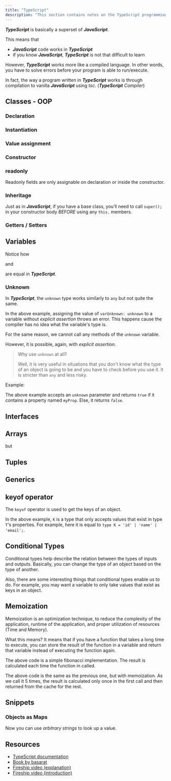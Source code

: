 ```yaml
---
title: "TypeScript"
description: "This section contains notes on the TypeScript programming language."
---
```



***TypeScript*** is basically a superset of ***JavaScript***.

This means that

- ***JavaScript*** code works in ***TypeScript***
- if you know ***JavaScript***, ***TypeScript*** is not that difficult to learn

However, ***TypeScript*** works more like a compiled language. In other words, you have to solve errors before your program is able to run/execute.

In fact, the way a program written in ***TypeScript*** works is through compilation to vanilla ***JavaScript*** using *tsc*. (***TypeScript*** *Compiler*)

## Classes - OOP

### Declaration

<Gist gistCode="e6ccee72ff8bd507ad27e2729a068bf9" fileName="classes-declaration.ts" />

### Instantiation

<Gist gistCode="e6ccee72ff8bd507ad27e2729a068bf9" fileName="classes-instantiation.ts" />

### Value assignment

<Gist gistCode="e6ccee72ff8bd507ad27e2729a068bf9" fileName="classes-values.ts" />

### Constructor

<Gist gistCode="e6ccee72ff8bd507ad27e2729a068bf9" fileName="classes-constructor.ts" />

### readonly

Readonly fields are only assignable on declaration or inside the constructor.

<Gist gistCode="e6ccee72ff8bd507ad27e2729a068bf9" fileName="classes-readonly.ts" />

### Inheritage

Just as in ***JavaScript***, if you have a base class, you’ll need to call `super();` in your constructor body *BEFORE* using any `this.` members.

<Gist gistCode="e6ccee72ff8bd507ad27e2729a068bf9" fileName="classes-inheritage.ts" />

### Getters / Setters

<Gist gistCode="e6ccee72ff8bd507ad27e2729a068bf9" fileName="classes-get-set.ts" />

## Variables

<Gist gistCode="e6ccee72ff8bd507ad27e2729a068bf9" fileName="variables.ts" />

Notice how

<Gist gistCode="e6ccee72ff8bd507ad27e2729a068bf9" fileName="variables-implicit.ts" />

and

<Gist gistCode="e6ccee72ff8bd507ad27e2729a068bf9" fileName="variables-explicit.ts" />

are equal in ***TypeScript***.

### Unknown

In ***TypeScript***, the `unknown` type works similarly to `any` but not quite the same.

<Gist gistCode="e6ccee72ff8bd507ad27e2729a068bf9" fileName="unkown.ts" />

In the above example, assigning the value of `varUnknown: unknown` to a variable without *explicit assertion* throws an error. This happens cause the compiler has no idea what the variable's type is.

For the same reason, we cannot call any methods of the `unknown` variable.

<Gist gistCode="e6ccee72ff8bd507ad27e2729a068bf9" fileName="unkown-method.ts" />

However, it is possible, again, with *explicit assertion*.

<Gist gistCode="e6ccee72ff8bd507ad27e2729a068bf9" fileName="unkown-explicit-assertion.ts" />

> Why use `unknown` at all?
>
> Well, it is very useful in situations that you don't know what the type of an object is going to be and you have to check before you use it. It is stricter than `any` and less risky.

Example:

<Gist gistCode="e6ccee72ff8bd507ad27e2729a068bf9" fileName="unkown-interface.ts" />

The above example accepts an `unknown` parameter and returns *`true`* if it contains a property named `myProp`. Else, it returns *`false`*.

## Interfaces

<Gist gistCode="e6ccee72ff8bd507ad27e2729a068bf9" fileName="interfaces.ts" />

## Arrays

<Gist gistCode="e6ccee72ff8bd507ad27e2729a068bf9" fileName="arrays.ts" />

but

<Gist gistCode="e6ccee72ff8bd507ad27e2729a068bf9" fileName="arrays-typed.ts" />

## Tuples

<Gist gistCode="e6ccee72ff8bd507ad27e2729a068bf9" fileName="tuples.ts" />

## Generics

<Gist gistCode="e6ccee72ff8bd507ad27e2729a068bf9" fileName="generics.ts" />

## keyof operator

The `keyof` operator is used to get the keys of an object.

<Gist gistCode="e6ccee72ff8bd507ad27e2729a068bf9" fileName="keyof.ts" />

In the above example, `K` is a type that only accepts values that exist in type `T`'s properties.
For example, here it is equal to `type K = 'id' | 'name' | 'email';`.

## Conditional Types

Conditional types help describe the relation between the types of inputs and outputs.
Basically, you can change the type of an object based on the type of another.

<Gist gistCode="e6ccee72ff8bd507ad27e2729a068bf9" fileName="conditional-types.ts" />

Also, there are some interesting things that conditional types enable us to do.
For example, you may want a variable to only take values that exist as keys in an object.

<Gist gistCode="e6ccee72ff8bd507ad27e2729a068bf9" fileName="conditional-types-advanced.ts" />

## Memoization

Memoization is an optimization technique, to reduce the complexity of the application,
runtime of the application, and proper utilization of resources (Time and Memory).

What this means? It means that if you have a function that takes a long time to execute,
you can store the result of the function in a variable and return that variable instead of executing the function again.

<Gist gistCode="e6ccee72ff8bd507ad27e2729a068bf9" fileName="function-call.ts" />

The above code is a simple fibonacci implementation.
The result is calculated each time the function in called.

<Gist gistCode="e6ccee72ff8bd507ad27e2729a068bf9" fileName="function-call-memoized.ts" />

The above code is the same as the previous one, but with memoization.
As we call it 5 times, the result is calculated only once in the first call
and then returned from the cache for the rest.

## Snippets

### Objects as Maps

<Gist gistCode="e6ccee72ff8bd507ad27e2729a068bf9" fileName="objects-as-maps.ts" />

Now you can use *arbitrary strings* to look up a value.

<Gist gistCode="e6ccee72ff8bd507ad27e2729a068bf9" fileName="arbitrary-strings.ts" />

## Resources

- [TypeScript documentation](https://www.typescriptlang.org/docs/)
- [Book by basarat](https://basarat.gitbook.io/typescript/)
- [Fireship video (explanation)](https://youtu.be/zQnBQ4tB3ZA)
- [Fireship video (introduction)](https://youtu.be/ahCwqrYpIuM)
